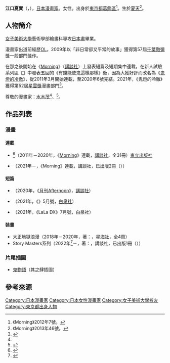 {{Infobox_comics_creator
| 名稱     = 江口夏實
| 外文名   = 
| 外文     = 
| 圖片     = 
| 圖片尺寸 = 
| 圖片簡介 = 
| 本名     = 
| 日文名稱 = 江口 夏実
| 平假名   = えぐち なつみ
| 羅馬拼音 = Eguchi Natsumi
| 筆名     = 
| 出生日期 = {{Birth year and age|1983}}
| 出生地點 = {{JPN}}[[東京都|東京都]][[葛飾區|葛飾區]]
| 逝世日期 = 
| 逝世地點 = 
| 國籍     = {{JPN}}
| 職業     = [[漫畫家|漫畫家]]
| 稱號     = 
| 活動開始 = 2009年
| 活動結束 = 
| 類型     = [[喜劇|搞笑漫畫]]、[[奇幻漫畫|奇幻漫畫]]
| 代表作   = 《[[鬼燈的冷徹|鬼燈的冷徹]]》
| 合作人   = 
| 配偶     = 
| 兒女     = 
| 親屬     = 
| 獎項     = 第57屆[[千葉徹彌賞|千葉徹彌獎]]<br />《非日常卻又平常的故事》<br />第52屆[[星雲獎_(日本)|星雲獎]]漫畫部門<br />《鬼燈的冷徹》
| 簽名     = 
| 網站     = 
| module   = 
}}
{{japanese|japanese=江口 夏実|kana=えぐち なつみ|romaji=Eguchi Natsumi}}
'''江口夏實'''（{{jpn|j=江口 夏実|kn=えぐち なつみ|rm=Eguchi Natsumi}}，{{bd|1983年|<ref>《[[Morning_(漫畫雜誌)|Morning]]》2012年16號和2013年6號。</ref>||}}），[[日本|日本]][[漫畫家|漫畫家]]。女性。出身於[[東京都|東京都]][[葛飾區|葛飾區]]<ref name="morning">《Morning》2012年7號。</ref>。生於[[夏季|夏天]]<ref>《Morning》2013年46號。</ref>。

== 人物簡介 ==
[[女子美術大學|女子美術大學]]藝術學部繪畫科專攻[[日本畫|日本畫]]畢業。

漫畫家出道前經歷[[辦公室女職員|OL]]。2009年以「非日常卻又平常的故事」獲得第57屆[[千葉徹彌賞|千葉徹彌獎]]一般部門佳作。

在那之後開始在《[[Morning_(漫畫雜誌)|Morning]]》（[[講談社|講談社]]）上發表短篇及短期集中連載，在新人試驗系列區【{{lang|ja|もーたま。}}】中發表五回的《有錢能使鬼這樣那樣》後，因為大獲好評而改名為《[[鬼燈的冷徹|鬼燈的冷徹]]》，從2011年3月開始連載，至2020年6號完結。2021年，《鬼燈的冷徹》獲得第52屆[[星雲獎_(日本)|星雲獎]]漫畫部門<ref>{{Cite web|url=https://natalie.mu/comic/news/437823|script-title=ja:「鬼灯の冷徹」と「きみを死なせないための物語」が星雲賞を受賞|work=[[Natalie_(網站)|Comic Natalie]]|publisher=Natasha|date=2021-07-21|accessdate=2021-07-21|language=ja|archive-date=2021-12-07|archive-url=https://web.archive.org/web/20211207063922/https://natalie.mu/comic/news/437823|dead-url=no}}</ref>。

尊敬的漫畫家：[[水木茂|水木茂]]<ref name="morning" />、{{link-ja|岡田阿民|岡田あーみん}}<ref>{{cite web|url=https://natalie.mu/comic/pp/hozukinoreitetsu|script-title=ja:「鬼灯の冷徹」江口夏実インタビュー、作品を構成する5つのエレメント|work=Comic Natalie|publisher=Natasha|date=2012-11-30|accessdate=2012-11-30|language=ja}}</ref>。

== 作品列表 ==
=== 漫畫 ===
==== 連載 ====
* {{nihongo|[[鬼燈的冷徹|鬼燈的冷徹]]|鬼灯の冷徹}}<ref>{{cite web|url=https://anime.eiga.com/program/103749/|title=鬼燈的冷徹：作品情報|publisher=Anime Hack|accessdate=2020-08-05|language=ja}}</ref>（2011年－2020年，《[[Morning_(漫畫雜誌)|Morning]]》連載，[[講談社|講談社]]，全31冊）[[東立出版社|東立出版社]]
* {{lang|ja|出禁のモグラ}}（2021年－，《Morning》連載，講談社，已出版2冊（{{As of|2022|3}}））

==== 短篇 ====
* {{lang|ja|ぬえはどうみえる？}}（2020年，《[[月刊Afternoon|月刊Afternoon]]》，[[講談社|講談社]]）
* {{lang|ja|閣下とヤンス}}（2021年，《{{link-ja|LaLa DX|LaLa DX}}》5月號，[[白泉社|白泉社]]）
* {{lang|ja|エクソシストは顔採用にしておけ}}（2021年，《LaLa DX》7月號，白泉社）

==== 裝畫 ====
* 大正地獄浪漫（2018年－2020年，著：{{link-ja|一田和樹|一田和樹}}，[[星海社|星海社]]，全4冊）
* Story Masters系列（2022年<ref>{{Cite web|url=https://natalie.mu/comic/news/468746|script-title=ja:「鬼灯の冷徹」江口夏実と銭天堂シリーズの廣嶋玲子がコラボした新シリーズ発売|work=Comic Natalie|publisher=Natasha|date=2022-03-09|accessdate=2022-03-09|language=ja}}</ref>－，著：{{link-ja|廣嶋玲子|廣嶋玲子|廣-{嶋}-玲子}}，講談社，已出版1冊（{{As of|2022|3}}））

=== 片尾插圖 ===
* [[鬼物語|鬼物語]]（其之肆插圖）

== 參考來源 ==
{{reflist}}

{{Normdaten}}
{{DEFAULTSORT:Eguchi Natsumi}}
[[Category:日本漫畫家|Category:日本漫畫家]]
[[Category:日本女性漫畫家|Category:日本女性漫畫家]]
[[Category:女子美術大學校友|Category:女子美術大學校友]]
[[Category:東京都出身人物|Category:東京都出身人物]]